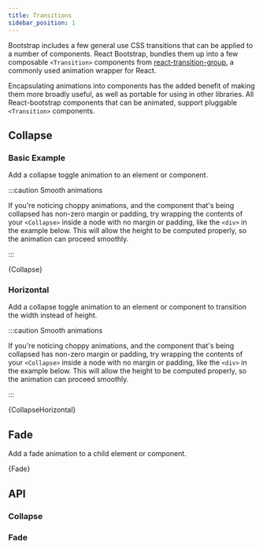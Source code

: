 ```yaml
---
title: Transitions
sidebar_position: 1
---
```



Bootstrap includes a few general use CSS transitions that can be applied
to a number of components. React Bootstrap, bundles them up into a few composable
`<Transition>` components from [react-transition-group](https://github.com/reactjs/react-transition-group),
a commonly used animation wrapper for React.

Encapsulating animations into components has the added benefit of making them more broadly useful,
as well as portable for using in other libraries. All React-bootstrap components that can be animated,
support pluggable `<Transition>` components.

## Collapse

### Basic Example

Add a collapse toggle animation to an element or component.

:::caution Smooth animations

If you're noticing choppy animations, and the component that's being collapsed
has non-zero margin or padding, try wrapping the contents of your
`<Collapse>` inside a node with no margin or padding, like the `<div>` in the example below.
This will allow the height to be computed properly, so the animation can proceed smoothly.

:::

<CodeBlock language="jsx" live>
  {Collapse}
</CodeBlock>

### Horizontal

Add a collapse toggle animation to an element or component to transition the width instead of height.

:::caution Smooth animations

If you're noticing choppy animations, and the component that's being collapsed
has non-zero margin or padding, try wrapping the contents of your
`<Collapse>` inside a node with no margin or padding, like the `<div>` in the example below.
This will allow the height to be computed properly, so the animation can proceed smoothly.

:::

<CodeBlock language="jsx" live>
  {CollapseHorizontal}
</CodeBlock>

## Fade

Add a fade animation to a child element or component.

<CodeBlock language="jsx" live>
  {Fade}
</CodeBlock>

## API

### Collapse

<PropsTable name="Collapse" />

### Fade

<PropsTable name="Fade" />
